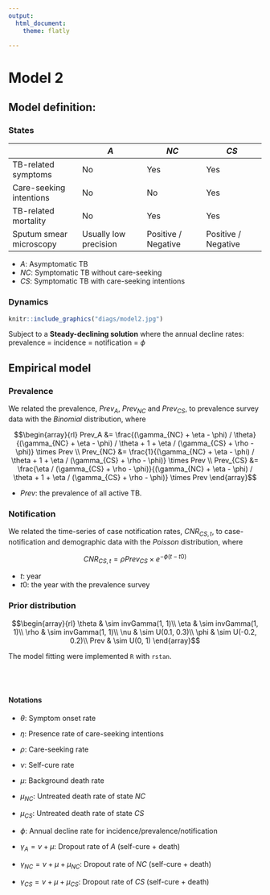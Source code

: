 ```yaml
---
output: 
  html_document:
    theme: flatly

---
```


# Model 2 {.tabset .tabset-fade .tabset-pills}

## Model definition:

### States  

|                         | $A$                   | $NC$                | $CS$                |
|-------------------------|-----------------------|---------------------|---------------------|
| TB-related symptoms     | No                    | Yes                 | Yes                 |
| Care-seeking intentions | No                    | No                  | Yes                 |
| TB-related mortality    | No                    | Yes                 | Yes                 |
| Sputum smear microscopy | Usually low precision | Positive / Negative | Positive / Negative |

- $A$: Asymptomatic TB
- $NC$: Symptomatic TB without care-seeking
- $CS$: Symptomatic TB with care-seeking intentions


### Dynamics

```r
knitr::include_graphics("diags/model2.jpg")
```

Subject to a **Steady-declining solution** where the annual decline rates: prevalence = incidence = notification = $\phi$


## Empirical model

### Prevalence

We related the prevalence, $Prev_A$, $Prev_{NC}$ and $Prev_{CS}$, to prevalence survey data with the $Binomial$ distribution, where

$$\begin{array}{rl}
Prev_A &= \frac{(\gamma_{NC} + \eta - \phi) / \theta}{(\gamma_{NC} + \eta - \phi) / \theta + 1 + \eta / (\gamma_{CS} + \rho - \phi)} \times Prev  \\
Prev_{NC} &= \frac{1}{(\gamma_{NC} + \eta - \phi) / \theta + 1 + \eta / (\gamma_{CS} + \rho - \phi)} \times Prev \\
Prev_{CS} &= \frac{\eta / (\gamma_{CS} + \rho - \phi)}{(\gamma_{NC} + \eta - \phi) / \theta + 1 + \eta / (\gamma_{CS} + \rho - \phi)} \times Prev
\end{array}$$


- $Prev$: the prevalence of all active TB.



### Notification

We related the time-series of case notification rates, $CNR_{CS, t}$, to case-notification and demographic data with the $Poisson$ distribution, where 

$$CNR_{CS, t} = \rho Prev_{CS} \times e^{-\phi (t - t0)}$$

- $t$: year
- $t0$: the year with the prevalence survey


### Prior distribution


$$\begin{array}{rl}
\theta & \sim invGamma(1, 1)\\
\eta & \sim invGamma(1, 1)\\
\rho & \sim invGamma(1, 1)\\
\nu & \sim U(0.1, 0.3)\\
\phi & \sim U(-0.2, 0.2)\\
Prev & \sim U(0, 1)
\end{array}$$

The model fitting were implemented ``R``  with ``rstan``. 



<br>

#
#### Notations


- $\theta$: Symptom onset rate
- $\eta$: Presence rate of care-seeking intentions  
- $\rho$: Care-seeking rate

- $\nu$: Self-cure rate 
- $\mu$: Background death rate                        
- $\mu_{NC}$: Untreated death rate of state $NC$ 
- $\mu_{CS}$: Untreated death rate of state $CS$

- $\phi$: Annual decline rate for incidence/prevalence/notification

- $\gamma_A = \nu + \mu$: Dropout rate of $A$ (self-cure + death)
- $\gamma_{NC} = \nu + \mu + \mu_{NC}$: Dropout rate of $NC$ (self-cure + death)
- $\gamma_{CS} = \nu + \mu + \mu_{CS}$: Dropout rate of $CS$ (self-cure + death)



